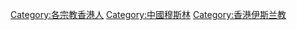 [[Category:各宗教香港人|Category:各宗教香港人]]
[[Category:中國穆斯林|Category:中國穆斯林]]
[[Category:香港伊斯兰教|Category:香港伊斯兰教]]